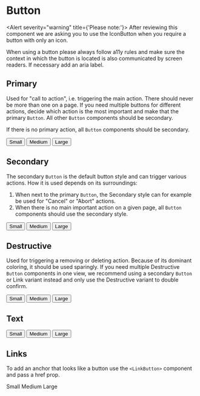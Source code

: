 
<Meta title="MDX|Button" component={Button} />

# Button

<Alert severity="warning" title={'Please note:'}>
  After reviewing this component we are asking you to use the IconButton when you require a button with only an icon.
</Alert>

When using a button please always follow a11y rules and make sure the context in which the button is located is also communicated by screen readers. If necessary add an aria label.

## Primary

Used for "call to action", i.e. triggering the main action. There should never be more than one on a page. If you need multiple buttons for different actions, decide which action is the most important and make that the primary `Button`. All other `Button` components should be secondary.

If there is no primary action, all `Button` components should be secondary.

<Preview>
  <div>
    <Button variant="primary" size="sm" style={{ margin: '5px' }}>
      Small
    </Button>
    <Button variant="primary" size="md" style={{ margin: '5px' }}>
      Medium
    </Button>
    <Button variant="primary" size="lg" style={{ margin: '5px' }}>
      Large
    </Button>
  </div>
</Preview>

## Secondary

The secondary `Button` is the default button style and can trigger various actions. How it is used depends on its surroundings:

1. When next to the primary `Button`, the Secondary style can for example be used for "Cancel" or "Abort" actions.
2. When there is no main important action on a given page, all `Button` components should use the secondary style.

<Preview>
  <div>
    <Button variant="secondary" size="sm" style={{ margin: '5px' }}>
      Small
    </Button>
    <Button variant="secondary" size="md" style={{ margin: '5px' }}>
      Medium
    </Button>
    <Button variant="secondary" size="lg" style={{ margin: '5px' }}>
      Large
    </Button>
  </div>
</Preview>

## Destructive

Used for triggering a removing or deleting action. Because of its dominant coloring, it should be used sparingly. If you need multiple Destructive `Button` components in one view, we recommend using a secondary `Button` or Link variant instead and only use the Destructive variant to double confirm.

<Preview>
  <div>
    <Button variant="destructive" size="sm" style={{ margin: '5px' }}>
      Small
    </Button>
    <Button variant="destructive" size="md" style={{ margin: '5px' }}>
      Medium
    </Button>
    <Button variant="destructive" size="lg" style={{ margin: '5px' }}>
      Large
    </Button>
  </div>
</Preview>

## Text

<Preview>
  <div>
    <Button fill="text" size="sm" style={{ margin: '5px' }}>
      Small
    </Button>
    <Button fill="text" size="md" style={{ margin: '5px' }}>
      Medium
    </Button>
    <Button fill="text" size="lg" style={{ margin: '5px' }}>
      Large
    </Button>
  </div>
</Preview>

<ArgsTable of={Button} />

## Links

To add an anchor that looks like a button use the `<LinkButton>` component and pass a href prop.

<Preview>
  <div>
    <LinkButton href="/" size="sm" style={{ margin: '5px' }}>
      Small
    </LinkButton>
    <LinkButton href="/" size="md" style={{ margin: '5px' }}>
      Medium
    </LinkButton>
    <LinkButton href="/" size="lg" style={{ margin: '5px' }}>
      Large
    </LinkButton>
  </div>
</Preview>

